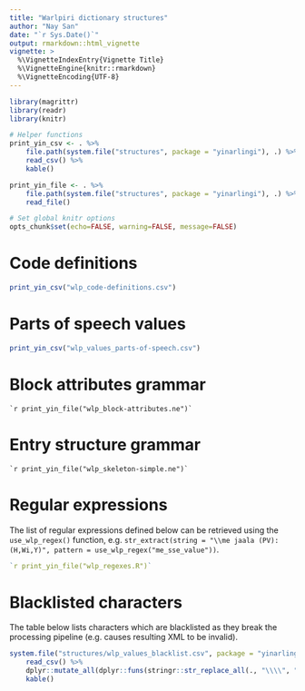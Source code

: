 ```yaml
---
title: "Warlpiri dictionary structures"
author: "Nay San"
date: "`r Sys.Date()`"
output: rmarkdown::html_vignette
vignette: >
  %\VignetteIndexEntry{Vignette Title}
  %\VignetteEngine{knitr::rmarkdown}
  %\VignetteEncoding{UTF-8}
---
```


```r
library(magrittr)
library(readr)
library(knitr)

# Helper functions
print_yin_csv <- . %>%
    file.path(system.file("structures", package = "yinarlingi"), .) %>%
    read_csv() %>%
    kable()

print_yin_file <- . %>%
    file.path(system.file("structures", package = "yinarlingi"), .) %>%
    read_file()

# Set global knitr options
opts_chunk$set(echo=FALSE, warning=FALSE, message=FALSE)
```

# Code definitions

```r
print_yin_csv("wlp_code-definitions.csv")
```

# Parts of speech values

```r
print_yin_csv("wlp_values_parts-of-speech.csv")
```

# Block attributes grammar

```
`r print_yin_file("wlp_block-attributes.ne")`
```

# Entry structure grammar

```
`r print_yin_file("wlp_skeleton-simple.ne")`
```

# Regular expressions

The list of regular expressions defined below can be retrieved using the `use_wlp_regex()` function, e.g. `str_extract(string = "\\me jaala (PV): (H,Wi,Y)", pattern = use_wlp_regex("me_sse_value"))`.

```r
`r print_yin_file("wlp_regexes.R")`
```

# Blacklisted characters

The table below lists characters which are blacklisted as they break the processing pipeline (e.g. causes resulting XML to be invalid).

```r
system.file("structures/wlp_values_blacklist.csv", package = "yinarlingi") %>%
    read_csv() %>% 
    dplyr::mutate_all(dplyr::funs(stringr::str_replace_all(., "\\\\", "\\\\\\\\"))) %>%
    kable()
```

